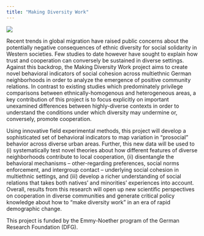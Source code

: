 ```yaml
---
title: "Making Diversity Work"
---
```


![](docs/mdw.jpg)

Recent trends in global migration have raised public concerns about the potentially negative consequences of ethnic diversity for social solidarity in Western societies. Few studies to date however have sought to explain how trust and cooperation can conversely be sustained in diverse settings. Against this backdrop, the Making Diversity Work project aims to create novel behavioral indicators of social cohesion across multiethnic German neighborhoods in order to analyze the emergence of positive community relations. In contrast to existing studies which predominately privilege comparisons between ethnically-homogenous and heterogeneous areas, a key contribution of this project is to focus explicitly on important unexamined differences between highly-diverse contexts in order to understand the conditions under which diversity may undermine or, conversely, promote cooperation.

Using innovative field experimental methods, this project will develop a sophisticated set of behavioral indicators to map variation in “prosocial” behavior across diverse urban areas. Further, this new data will be used to (i) systematically test novel theories about how different features of diverse neighborhoods contribute to local cooperation, (ii) disentangle the behavioral mechanisms – other-regarding preferences, social norms enforcement, and intergroup contact – underlying social cohesion in multiethnic settings, and (iii) develop a richer understanding of social relations that takes both natives’ and minorities’ experiences into account. Overall, results from this research will open up new scientific perspectives on cooperation in diverse communities and generate critical policy knowledge about how to “make diversity work" in an era of rapid demographic change.

This project is funded by the Emmy-Noether program of the German Research Foundation (DFG).